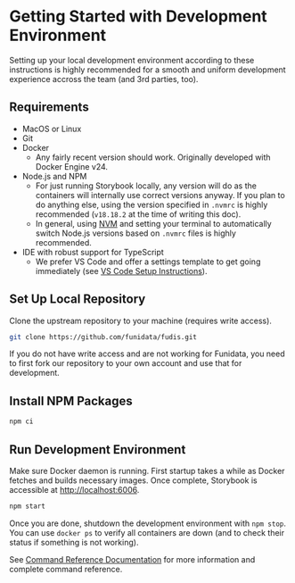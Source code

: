 
<Meta title="Documentation/Development/Getting Started" />

# Getting Started with Development Environment

Setting up your local development environment according to these instructions is highly recommended for a smooth and uniform development experience accross the team (and 3rd parties, too).

## Requirements

- MacOS or Linux
- Git
- Docker
  - Any fairly recent version should work. Originally developed with Docker Engine v24.
- Node.js and NPM
  - For just running Storybook locally, any version will do as the containers will internally use correct versions anyway. If you plan to do anything else, using the version specified in `.nvmrc` is highly recommended (`v18.18.2` at the time of writing this doc).
  - In general, using [NVM](https://github.com/nvm-sh/nvm) and setting your terminal to automatically switch Node.js versions based on `.nvmrc` files is highly recommended.
- IDE with robust support for TypeScript
  - We prefer VS Code and offer a settings template to get going immediately (see [VS Code Setup Instructions](/docs/documentation-development-tooling-setup-vs-code--documentation)).

## Set Up Local Repository

Clone the upstream repository to your machine (requires write access).

```bash
git clone https://github.com/funidata/fudis.git
```

If you do not have write access and are not working for Funidata, you need to first fork our repository to your own account and use that for development.

## Install NPM Packages

```bash
npm ci
```

## Run Development Environment

Make sure Docker daemon is running. First startup takes a while as Docker fetches and builds necessary images. Once complete, Storybook is accessible at [http://localhost:6006](http://localhost:6006).

```bash
npm start
```

Once you are done, shutdown the development environment with `npm stop`. You can use `docker ps` to verify all containers are down (and to check their status if something is not working).

See [Command Reference Documentation](/docs/documentation-development-command-reference--documentation) for more information and complete command reference.
